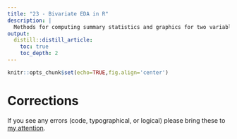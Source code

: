 ```yaml
---
title: "23 - Bivariate EDA in R"
description: |
  Methods for computing summary statistics and graphics for two variables.
output:
  distill::distill_article:
    toc: true
    toc_depth: 2
---
```


```r
knitr::opts_chunk$set(echo=TRUE,fig.align='center')
```






# Corrections {.appendix}
If you see any errors (code, typographical, or logical) please bring these to [my attention](mailto:dogle@northland.edu).
